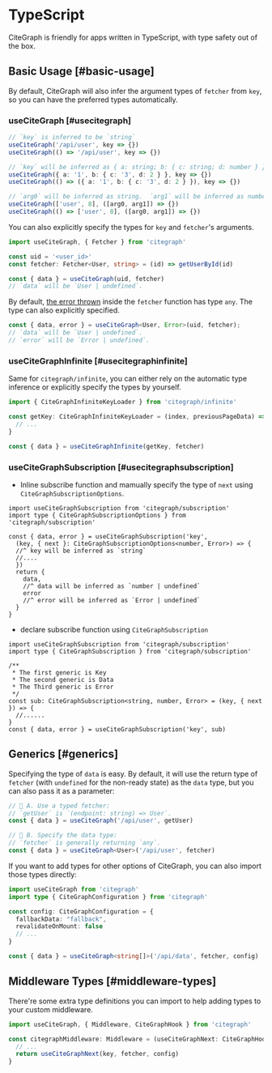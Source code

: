 # TypeScript

CiteGraph is friendly for apps written in TypeScript, with type safety out of the box.

## Basic Usage [#basic-usage]

By default, CiteGraph will also infer the argument types of `fetcher` from `key`, so you can have the preferred types automatically.

### useCiteGraph [#usecitegraph]

```typescript
// `key` is inferred to be `string`
useCiteGraph('/api/user', key => {})
useCiteGraph(() => '/api/user', key => {})

// `key` will be inferred as { a: string; b: { c: string; d: number } }
useCiteGraph({ a: '1', b: { c: '3', d: 2 } }, key => {})
useCiteGraph(() => ({ a: '1', b: { c: '3', d: 2 } }), key => {})

// `arg0` will be inferred as string.  `arg1` will be inferred as number
useCiteGraph(['user', 8], ([arg0, arg1]) => {})
useCiteGraph(() => ['user', 8], ([arg0, arg1]) => {})
```

You can also explicitly specify the types for `key` and `fetcher`'s arguments.

```typescript
import useCiteGraph, { Fetcher } from 'citegraph'

const uid = '<user_id>'
const fetcher: Fetcher<User, string> = (id) => getUserById(id)

const { data } = useCiteGraph(uid, fetcher)
// `data` will be `User | undefined`.
```

By default, [the error thrown](/docs/error-handling) inside the `fetcher` function has type `any`. The type can also explicitly specified.

```typescript
const { data, error } = useCiteGraph<User, Error>(uid, fetcher);
// `data` will be `User | undefined`.
// `error` will be `Error | undefined`.
```

### useCiteGraphInfinite [#usecitegraphinfinite]

Same for `citegraph/infinite`, you can either rely on the automatic type inference or explicitly specify the types by yourself.

```typescript
import { CiteGraphInfiniteKeyLoader } from 'citegraph/infinite'

const getKey: CiteGraphInfiniteKeyLoader = (index, previousPageData) => {
  // ...
}

const { data } = useCiteGraphInfinite(getKey, fetcher)
```

### useCiteGraphSubscription [#usecitegraphsubscription]

* Inline subscribe function and mamually specify the type of `next`  using `CiteGraphSubscriptionOptions`.

```tsx
import useCiteGraphSubscription from 'citegraph/subscription'
import type { CiteGraphSubscriptionOptions } from 'citegraph/subscription'

const { data, error } = useCiteGraphSubscription('key', 
  (key, { next }: CiteGraphSubscriptionOptions<number, Error>) => {
  //^ key will be inferred as `string`
  //....
  })
  return {
    data,
    //^ data will be inferred as `number | undefined`
    error
    //^ error will be inferred as `Error | undefined`
  }
}
```

* declare subscribe function using `CiteGraphSubscription`

```tsx
import useCiteGraphSubscription from 'citegraph/subscription'
import type { CiteGraphSubscription } from 'citegraph/subscription'

/** 
 * The first generic is Key
 * The second generic is Data
 * The Third generic is Error
 */
const sub: CiteGraphSubscription<string, number, Error> = (key, { next }) => {                         
  //......
}
const { data, error } = useCiteGraphSubscription('key', sub)
```

## Generics [#generics]

Specifying the type of `data` is easy. By default, it will use the return type of `fetcher` (with `undefined` for the non-ready state) as the `data` type, but you can also pass it as a parameter:

```typescript
// 🔹 A. Use a typed fetcher:
// `getUser` is `(endpoint: string) => User`.
const { data } = useCiteGraph('/api/user', getUser)

// 🔹 B. Specify the data type:
// `fetcher` is generally returning `any`.
const { data } = useCiteGraph<User>('/api/user', fetcher)
```

If you want to add types for other options of CiteGraph, you can also import those types directly:

```typescript
import useCiteGraph from 'citegraph'
import type { CiteGraphConfiguration } from 'citegraph'

const config: CiteGraphConfiguration = {
  fallbackData: "fallback",
  revalidateOnMount: false
  // ...
}

const { data } = useCiteGraph<string[]>('/api/data', fetcher, config)
```

## Middleware Types [#middleware-types]

There're some extra type definitions you can import to help adding types to your custom middleware.

```typescript
import useCiteGraph, { Middleware, CiteGraphHook } from 'citegraph'

const citegraphMiddleware: Middleware = (useCiteGraphNext: CiteGraphHook) => (key, fetcher, config) => {
  // ...
  return useCiteGraphNext(key, fetcher, config)
}
```
